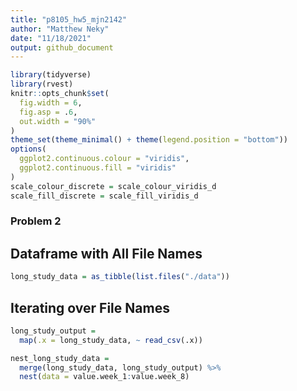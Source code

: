 ```yaml
---
title: "p8105_hw5_mjn2142"
author: "Matthew Neky"
date: "11/18/2021"
output: github_document
---
```


```r
library(tidyverse)
library(rvest)
knitr::opts_chunk$set(
  fig.width = 6,
  fig.asp = .6,
  out.width = "90%"
)
theme_set(theme_minimal() + theme(legend.position = "bottom"))
options(
  ggplot2.continuous.colour = "viridis",
  ggplot2.continuous.fill = "viridis"
)
scale_colour_discrete = scale_colour_viridis_d
scale_fill_discrete = scale_fill_viridis_d
```

### Problem 2

## Dataframe with All File Names

```r
long_study_data = as_tibble(list.files("./data"))
```

## Iterating over File Names

```r
long_study_output =
  map(.x = long_study_data, ~ read_csv(.x))

nest_long_study_data = 
  merge(long_study_data, long_study_output) %>% 
  nest(data = value.week_1:value.week_8)
```

